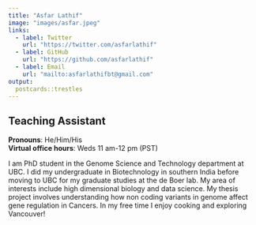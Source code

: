 ```yaml
---
title: "Asfar Lathif"
image: "images/asfar.jpeg"
links:
  - label: Twitter
    url: "https://twitter.com/asfarlathif"
  - label: GitHub
    url: "https://github.com/asfarlathif"
  - label: Email
    url: "mailto:asfarlathifbt@gmail.com"
output:
  postcards::trestles
---
```

 
## Teaching Assistant

**Pronouns**: He/Him/His  
**Virtual office hours**: Weds 11 am-12 pm (PST)

I am PhD student in the Genome Science and Technology department at UBC. I did my undergraduate in Biotechnology in southern India before moving to UBC for my graduate studies at the de Boer lab. My area of interests include high dimensional biology and data science. My thesis project involves understanding how non coding variants in genome affect gene regulation in Cancers. In my free time I enjoy cooking and exploring Vancouver!
